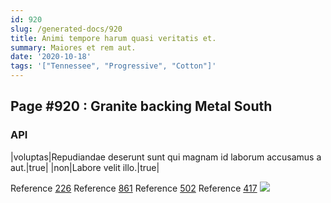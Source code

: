 ```yaml
---
id: 920
slug: /generated-docs/920
title: Animi tempore harum quasi veritatis et.
summary: Maiores et rem aut.
date: '2020-10-18'
tags: '["Tennessee", "Progressive", "Cotton"]'
---
```

## Page #920 : Granite backing Metal South
<Partial />

### API

|voluptas|Repudiandae deserunt sunt qui magnam id laborum accusamus a aut.|true|
|non|Labore velit illo.|true|

Reference [226](/generated-docs/226)
Reference [861](/generated-docs/861)
Reference [502](/generated-docs/502)
Reference [417](/generated-docs/417)
![](/assets/cats-2.jpg)


